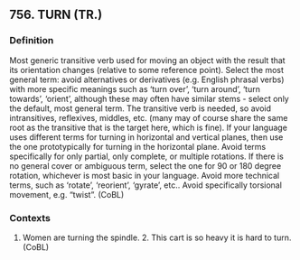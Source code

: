 ## 756. TURN (TR.)
### Definition
Most generic transitive verb used for moving an object with the result that its orientation changes (relative to some reference point).  Select the most general term: avoid alternatives or derivatives (e.g. English phrasal verbs) with more specific meanings such as 'turn over', 'turn around', 'turn towards', 'orient', although these may often have similar stems - select only the default, most general term.  The transitive verb is needed, so avoid intransitives, reflexives, middles, etc. (many may of course share the same root as the transitive that is the target here, which is fine).  If your language uses different terms for turning in horizontal and vertical planes, then use the one prototypically for turning in the horizontal plane.  Avoid terms specifically for only partial, only complete, or multiple rotations. If there is no general cover or ambiguous term, select the one for 90 or 180 degree rotation, whichever is most basic in your language.  Avoid more technical terms, such as 'rotate', 'reorient', 'gyrate', etc..  Avoid specifically torsional movement, e.g. "twist". (CoBL)

### Contexts
1. Women are turning the spindle. 2. This cart is so heavy it is hard to turn. (CoBL)

